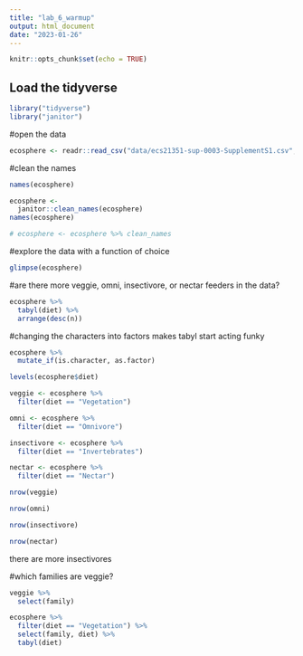 ```yaml
---
title: "lab_6_warmup"
output: html_document
date: "2023-01-26"
---
```


```r
knitr::opts_chunk$set(echo = TRUE)
```

## Load the tidyverse
```r
library("tidyverse")
library("janitor")
```

#open the data
```r
ecosphere <- readr::read_csv("data/ecs21351-sup-0003-SupplementS1.csv", skip=2)
```

#clean the names
```r
names(ecosphere)
```
```r
ecosphere <-
  janitor::clean_names(ecosphere)
names(ecosphere)
```
```r
# ecosphere <- ecosphere %>% clean_names
```


#explore the data with a function of choice
```r
glimpse(ecosphere)
```


#are there more veggie, omni, insectivore, or nectar feeders in the data?
```r
ecosphere %>% 
  tabyl(diet) %>% 
  arrange(desc(n))
```

#changing the characters into factors makes tabyl start acting funky
```r
ecosphere %>% 
  mutate_if(is.character, as.factor)
```
```r
levels(ecosphere$diet)
```

```r
veggie <- ecosphere %>% 
  filter(diet == "Vegetation")
```
```r
omni <- ecosphere %>% 
  filter(diet == "Omnivore")
```
```r
insectivore <- ecosphere %>% 
  filter(diet == "Invertebrates")
```
```r
nectar <- ecosphere %>% 
  filter(diet == "Nectar")
```

```r
nrow(veggie)
```
```r
nrow(omni)
```
```r
nrow(insectivore)
```
```r
nrow(nectar)
```
there are more insectivores


#which families are veggie?
```r
veggie %>% 
  select(family)
```
```r
ecosphere %>% 
  filter(diet == "Vegetation") %>% 
  select(family, diet) %>% 
  tabyl(diet)
```


